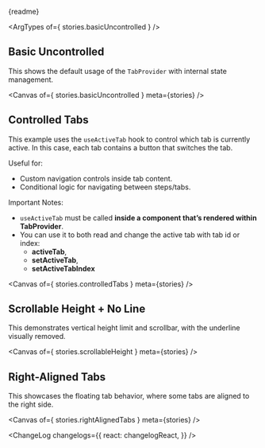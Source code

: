 



<Meta of={stories} />

<PackageInfo pkg={pkg} />

<Markdown>{readme}</Markdown>

<ArgTypes of={ stories.basicUncontrolled } />

## Basic Uncontrolled
This shows the default usage of the `TabProvider` with internal state management.

<Canvas of={ stories.basicUncontrolled } meta={stories} />

## Controlled Tabs
This example uses the `useActiveTab` hook to control which tab is currently active. 
In this case, each tab contains a button that switches the tab.

Useful for:
- Custom navigation controls inside tab content.
- Conditional logic for navigating between steps/tabs.

Important Notes:
- `useActiveTab` must be called **inside a component that’s rendered within TabProvider**.
- You can use it to both read and change the active tab with tab id or index:
  - **activeTab**, 
  - **setActiveTab**, 
  - **setActiveTabIndex**

<Canvas of={ stories.controlledTabs } meta={stories} />

## Scrollable Height + No Line
This demonstrates vertical height limit and scrollbar, with the underline visually removed.

<Canvas of={ stories.scrollableHeight } meta={stories} />

## Right-Aligned Tabs
This showcases the floating tab behavior, where some tabs are aligned to the right side.

<Canvas of={ stories.rightAlignedTabs } meta={stories} />

<ChangeLog
  changelogs={{
    react: changelogReact,
  }}
/>